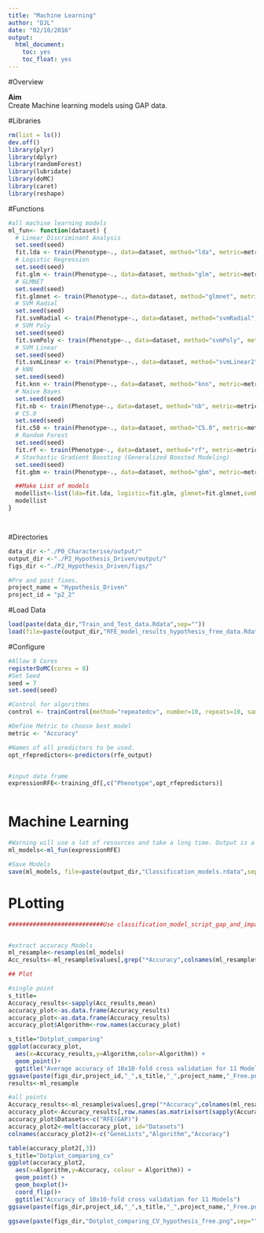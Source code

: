 ```yaml
---
title: "Machine Learning"
author: "DJL"
date: "02/10/2016"
output:
  html_document:
    toc: yes
    toc_float: yes
---
```


#Overview

**Aim**  
Create Machine learning models using GAP data. 


#Libraries
```r
rm(list = ls())
dev.off()
library(plyr)
library(dplyr)
library(randomForest)
library(lubridate)
library(doMC)
library(caret)
library(reshape)

```

#Functions
```r

#all machine learning models
ml_fun<- function(dataset) {
  # Linear Discriminant Analysis
  set.seed(seed)
  fit.lda <- train(Phenotype~., data=dataset, method="lda", metric=metric, preProc=c("center", "scale"), trControl=control)
  # Logistic Regression
  set.seed(seed)
  fit.glm <- train(Phenotype~., data=dataset, method="glm", metric=metric, trControl=control)
  # GLMNET
  set.seed(seed)
  fit.glmnet <- train(Phenotype~., data=dataset, method="glmnet", metric=metric, preProc=c("center", "scale"), trControl=control)
  # SVM Radial
  set.seed(seed)
  fit.svmRadial <- train(Phenotype~., data=dataset, method="svmRadial", metric=metric, preProc=c("center", "scale"), trControl=control, fit=FALSE)
  # SVM Poly
  set.seed(seed)
  fit.svmPoly <- train(Phenotype~., data=dataset, method="svmPoly", metric=metric, preProc=c("center", "scale"), trControl=control, fit=FALSE)
  # SVM Linear
  set.seed(seed)
  fit.svmLinear <- train(Phenotype~., data=dataset, method="svmLinear2", metric=metric, preProc=c("center", "scale"), trControl=control, fit=FALSE)
  # kNN
  set.seed(seed)
  fit.knn <- train(Phenotype~., data=dataset, method="knn", metric=metric, preProc=c("center", "scale"), trControl=control)
  # Naive Bayes
  set.seed(seed)
  fit.nb <- train(Phenotype~., data=dataset, method="nb", metric=metric, trControl=control)
  # C5.0
  set.seed(seed)
  fit.c50 <- train(Phenotype~., data=dataset, method="C5.0", metric=metric, trControl=control)
  # Random Forest
  set.seed(seed)
  fit.rf <- train(Phenotype~., data=dataset, method="rf", metric=metric, trControl=control)
  # Stochastic Gradient Boosting (Generalized Boosted Modeling)
  set.seed(seed)
  fit.gbm <- train(Phenotype~., data=dataset, method="gbm", metric=metric, trControl=control, verbose=FALSE)

  ##Make List of models
  modellist<-list(lda=fit.lda, logistic=fit.glm, glmnet=fit.glmnet,svmRad=fit.svmRadial,svmPoly=fit.svmPoly,svmLinear=fit.svmLinear, knn=fit.knn, nb=fit.nb,c50=fit.c50, rf=fit.rf, gbm=fit.gbm)
  modellist
}




```


#Directories
```r
data_dir <-"./P0_Characterise/output/"
output_dir <-"./P2_Hypothesis_Driven/output/"
figs_dir <-"./P2_Hypothesis_Driven/figs/"

#Pre and post fixes.
project_name = "Hypothesis_Driven"
project_id = "p2_2"

```




#Load Data
```r

load(paste(data_dir,"Train_and_Test_data.Rdata",sep=""))
load(file=paste(output_dir,"RFE_model_results_hypothesis_free_data.Rdata",sep=""))


```

#Configure
```r

#Allow 8 Cores
registerDoMC(cores = 8) 
#Set Seed
seed = 7
set.seed(seed)

#Control for algorithms
control <- trainControl(method="repeatedcv", number=10, repeats=10, sampling="down", savePredictions="all") ## Steve added sampling argument. READ!!

#Define Metric to choose best model
metric <- "Accuracy"

#Names of all predictors to be used. 
opt_rfepredictors<-predictors(rfe_output)


#input data frame
expressionRFE<-training_df[,c("Phenotype",opt_rfepredictors)]



```

# Machine Learning
```r

#Warning will use a lot of resources and take a long time. Output is a list of machine learning models. 
ml_models<-ml_fun(expressionRFE)

#Save Models
save(ml_models, file=paste(output_dir,"Classification_models.rdata",sep=""), compress = T)

```



# PLotting
```r

###########################Use classification_model_script_gap_and_impact.rmd


#extract accuracy Models
ml_resample<-resamples(ml_models)
Acc_results<-ml_resample$values[,grep("*Accuracy",colnames(ml_resample$values))]

## Plot 

#single point
s_title=
Accuracy_results<-sapply(Acc_results,mean)
accuracy_plot<-as.data.frame(Accuracy_results)
accuracy_plot<-as.data.frame(Accuracy_results)
accuracy_plot$Algorithm<-row.names(accuracy_plot)

s_title="Dotplot_comparing"
ggplot(accuracy_plot,
  aes(x=Accuracy_results,y=Algorithm,color=Algorithm)) +
  geom_point()+ 
  ggtitle("Average accuracy of 10x10-fold cross validation for 11 Models")
ggsave(paste(figs_dir,project_id,"_",s_title,"_",project_name,"_Free.png",sep=""))
results<-ml_resample

#all points
Accuracy_results<-ml_resample$values[,grep("*Accuracy",colnames(ml_resample$values))]
accuracy_plot<-Accuracy_results[,row.names(as.matrix(sort(sapply(Accuracy_results,mean),decreasing = F)))]
accuracy_plot$Datasets<-c("RFE(GAP)")
accuracy_plot2<-melt(accuracy_plot, id="Datasets")
colnames(accuracy_plot2)<-c("GeneLists","Algorithm","Accuracy")

table(accuracy_plot2[,3])
s_title="Dotplot_comparing_cv"
ggplot(accuracy_plot2,
  aes(x=Algorithm,y=Accuracy, colour = Algorithm)) +
  geom_point() + 
  geom_boxplot()+
  coord_flip()+
  ggtitle("Accuracy of 10x10-fold cross validation for 11 Models")
ggsave(paste(figs_dir,project_id,"_",s_title,"_",project_name,"_Free.png",sep=""))

ggsave(paste(figs_dir,"Dotplot_comparing_CV_hypothesis_free.png",sep=""))


```
